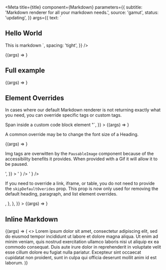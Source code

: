 

<Meta
  title={title}
  component={Markdown}
  parameters={{
    subtitle: 'Markdown renderer for all your markdown needs.',
    source: 'gamut',
    status: 'updating',
  }}
  args={{
    text: `
## Hello World
This is markdown
    `,
    spacing: 'tight',
  }}
/>

<Canvas>
  <Story name="Basics">{(args) => <Markdown {...args} />}</Story>
</Canvas>

<PropsTable story="Basics" />

## Full example

<Canvas>
  <Story name="Full Example" args={{ text: exampleMarkdown }}>
    {(args) => <Markdown {...args} />}
  </Story>
</Canvas>

## Element Overrides

In cases where our default Markdown renderer is not returning exactly what you need, you can override specific tags or custom tags.

<Canvas>
  <Story
    name="Element Overrides"
    args={{
      overrides: elements,
      text: `"## Hello World
          <CodeBlock>Span inside a custom code block element</CodeBlock>
          <CustomElement title='A Custom Component' />"`,
    }}
  >
    {(args) => <Markdown {...args} />}
  </Story>
</Canvas>

A common override may be to change the font size of a Heading.

<Canvas>
  <Story
    name="Tag Overrides"
    args={{ overrides: tags, text: '### Smaller H3' }}
  >
    {(args) => <Markdown {...args} />}
  </Story>
</Canvas>

Img tags are overwitten by the `PausableImage` component because of the accessibility benefits it provides.
When provided with a Gif it will allow it to be paused.

<Canvas>
  <Story
    name="Image Overrides"
    args={{
      text:
        '<img alt="demonstration of learning environment" src="//images.ctfassets.net/go6kr6r0ykrq/2vjTCK9DmJ6BOd5NtFxNIG/e5ced4209aef5241cd581841fa6e2511/learn-css_box-model_06.16.gif" >',
    }}
  >
    <LayoutGrid gap={16}>
      <Column size={6}>
        <Markdown
          spacing="none"
          text={
            '<img src="https://cdn.mos.cms.futurecdn.net/wtqqnkYDYi2ifsWZVW2MT4-1200-80.jpg" alt="beach" data-testid="feature-image">'
          }
        />
      </Column>
      <Column size={6}>
        <Markdown
          spacing="none"
          text={
            '<img alt="demonstration of learning environment" src="//images.ctfassets.net/go6kr6r0ykrq/2vjTCK9DmJ6BOd5NtFxNIG/e5ced4209aef5241cd581841fa6e2511/learn-css_box-model_06.16.gif">'
          }
        />
      </Column>
    </LayoutGrid>
  </Story>
</Canvas>

If you need to override a link, iframe, or table, you do not need to provide the `skipDefaultOverides` prop. This prop is now only used for removing the default heading, paragraph, and list element overrides.

<Canvas>
  <Story
    name="Link Overrides"
    args={{
      text: '[This was a link](https://codecademy.com), Now it is not.',
      overrides: {
        a: {
          component: (props) => <Text {...props} as="span" color="blue-500" />,
        },
      },
    }}
  >
    {(args) => <Markdown {...args} />}
  </Story>
</Canvas>

## Inline Markdown

<Canvas>
  <Story
    name="Inline Markdown"
    args={{ text: `this is an inline markdown component`, inline: true }}
  >
    {(args) => (
      <>
        Lorem ipsum dolor sit amet, consectetur adipiscing elit, sed do eiusmod
        tempor incididunt ut labore et dolore magna aliqua.
        <Markdown {...args} />
        Ut enim ad minim veniam, quis nostrud exercitation ullamco laboris nisi
        ut aliquip ex ea commodo consequat. Duis aute irure dolor in
        reprehenderit in voluptate velit esse cillum dolore eu fugiat nulla
        pariatur. Excepteur sint occaecat cupidatat non proident, sunt in culpa
        qui officia deserunt mollit anim id est laborum.
      </>
    )}
  </Story>
</Canvas>
